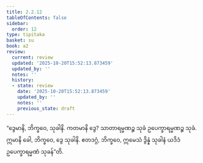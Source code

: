 ```yaml
---
title: 2.2.12
tableOfContents: false
sidebar:
  order: 12
type: tipitaka
basket: su
book: a2
review:
  current: review
  updated: '2025-10-20T15:52:13.873459'
  updated_by: ''
  notes: ''
  history:
  - state: review
    date: '2025-10-20T15:52:13.873459'
    updated_by: ''
    notes: ''
    previous_state: draft
---
```



<DynamicBreadcrumb />


<ReviewStatus review={frontmatter.review} showDetails={true} />

<HypothesisAnnotation frontmatter={frontmatter} />

<Division number="76" book="a2" e="ch" v="15" p="80">

<Paragraph number="156" book="a2">
“ဒွေမာနိ, ဘိက္ခဝေ, သုခါနိ. ကတမာနိ ဒွေ? သာတာရမ္မဏဉ္စ သုခံ ဥပေက္ခာရမ္မဏဉ္စ သုခံ. ဣမာနိ ခေါ, ဘိက္ခဝေ, ဒွေ သုခါနိ. ဧတဒဂ္ဂံ, ဘိက္ခဝေ, ဣမေသံ ဒွိန္နံ သုခါနံ ယဒိဒံ ဥပေက္ခာရမ္မဏံ သုခန်”တိ.
</Paragraph>
</Division>